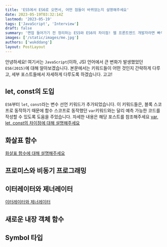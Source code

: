 ```yaml
---
title: 'ES5에서 ES6로 오면서, 어떤 점들이 바뀌었는지 설명해주세요'
date: 2023-05-19T03:32:14Z
lastmod: '2023-05-19'
tags: ['JavaScript', 'Interview']
draft: false
summary: '면접 들어가기 전 정리하는 ES5와 ES6의 차이점! 웹 프론트엔드 개발자라면 빠삭하게 알고 있어야 겠습니다! ES5, ES6에 대해 알아봅시다.'
images: ['/static/images/me.jpg']
authors: ['wukddang']
layout: PostLayout
---
```


안녕하세요! 여기서는 `JavaScript`(이하, JS) 언어에서 큰 변화가 발생했었던 `ES6(2015)`에 대해 알아보겠습니다.
본문에서는 키워드들이 어떤 것인지 간략하게 다루고, 세부 포스트들에서 자세하게 다루도록 하겠습니다. 고고!

<TOCInline toc={props.toc} exclude="Overview" toHeading={3} />

## let, const의 도입

`ES6`부터 `let`, `const`라는 변수 선언 키워드가 추가되었습니다. 이 키워드들은, 블록 스코프로 동작하기 때문에 함수 스코프로 동작했던 `var`키워드와는 달리 예측 가능한 코드를 작성할 수 있도록 도움을 주었습니다.
자세한 내용은 해당 포스트를 참조해주세요 [var, let, const의 차이점에 대해 설명해주세요](/blog/interviews/var-let-const)

## 화살표 함수

[화살표 함수에 대해 설명해주세요](/blog/interviews/arrow-func)

## 프로미스와 비동기 프로그래밍

## 이터레이터와 제너레이터

[이터레이터와 제너레이터](/blog/interviews/iterator-generator)

## 새로운 내장 객체 함수

## Symbol 타입
